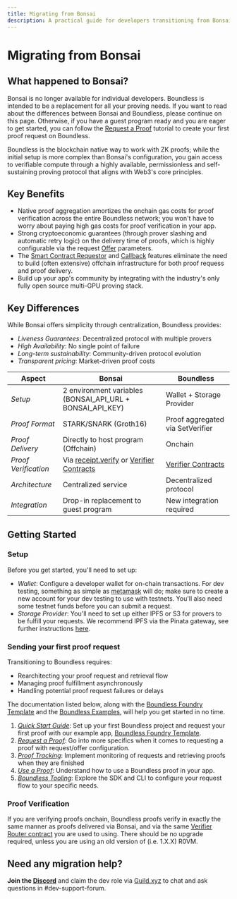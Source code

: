 ```yaml
---
title: Migrating from Bonsai
description: A practical guide for developers transitioning from Bonsai to Boundless
---
```


# Migrating from Bonsai

## What happened to Bonsai?

Bonsai is no longer available for individual developers. Boundless is intended to be a replacement for all your proving needs. If you want to read about the differences between Bonsai and Boundless, please continue on this page. Otherwise, if you have a guest program ready and you are eager to get started, you can follow the [Request a Proof](/developers/tutorials/request) tutorial to create your first proof request on Boundless.

Boundless is the blockchain native way to work with ZK proofs; while the initial setup is more complex than Bonsai's  configuration, you gain access to verifiable compute through a highly available, permissionless and self-sustaining proving protocol that aligns with Web3's core principles.

## Key Benefits

- Native proof aggregation amortizes the onchain gas costs for proof verification across the entire Boundless network; you won't have to worry about paying high gas costs for proof verification in your app.
- Strong cryptoeconomic guarantees (through prover slashing and automatic retry logic) on the delivery time of proofs, which is highly configurable via the request [Offer](/developers/tutorials/pricing) parameters.
- The [Smart Contract Requestor](/developers/tutorials/smart-contract-requestor) and [Callback](/developers/tutorials/callbacks) features eliminate the need to build (often extensive) offchain infrastructure for both proof requess and proof delivery.
- Build up your app's community by integrating with the industry's only fully open source multi-GPU proving stack.

## Key Differences

While Bonsai offers simplicity through centralization, Boundless provides:

- *Liveness Guarantees*: Decentralized protocol with multiple provers
- *High Availability*: No single point of failure
- *Long-term sustainability*: Community-driven protocol evolution
- *Transparent pricing*: Market-driven proof costs

| Aspect | Bonsai | Boundless |
|--------|--------|-----------|
| *Setup* | 2 environment variables (BONSAI_API_URL + BONSAI_API_KEY) | Wallet + Storage Provider  |
| *Proof Format* | STARK/SNARK (Groth16) | Proof aggregated via SetVerifier |
| *Proof Delivery* | Directly to host program (Offchain) | Onchain |
| *Proof Verification* | Via [receipt.verify](https://docs.rs/risc0-zkvm/latest/risc0_zkvm/struct.Receipt.html#method.verify) or [Verifier Contracts](/developers/smart-contracts/verifier-contracts) | [Verifier Contracts](/developers/smart-contracts/verifier-contracts)|
| *Architecture* | Centralized service | Decentralized protocol |
| *Integration* | Drop-in replacement to guest program | New integration required |

## Getting Started

### Setup

Before you get started, you'll need to set up:

- *Wallet*: Configure a developer wallet for on-chain transactions. For dev testing, something as simple as [metamask](https://metamask.io/en-GB) will do; make sure to create a new account for your dev testing to use with testnets. You'll also need some testnet funds before you can submit a request.
- *Storage Provider*: You'll need to set up either IPFS or S3 for provers to be fulfill your requests. We recommend IPFS via the Pinata gateway, see further instructions [here](/developers/tutorials/request#storage-provider).

### Sending your first proof request

Transitioning to Boundless requires:

- Rearchitecting your proof request and retrieval flow
- Managing proof fulfillment asynchronously
- Handling potential proof request failures or delays

The documentation listed below, along with the [Boundless Foundry Template](https://github.com/boundless-xyz/boundless-foundry-template) and the [Boundless Examples](https://github.com/boundless-xyz/boundless/tree/main/examples), will help you get started in no time.

1. *[Quick Start Guide](/developers/quick-start)*: Set up your first Boundless project and request your first proof with our example app, [Boundless Foundry Template](https://github.com/boundless-xyz/boundless-foundry-template).
2. *[Request a Proof](/developers/tutorials/request)*: Go into more specifics when it comes to requesting a proof with request/offer configuration.
3. *[Proof Tracking](TODO)*: Implement monitoring of requests and retrieving proofs when they are finished
4. *[Use a Proof](/developers/tutorials/use)*: Understand how to use a Boundless proof in your app.
5. *[Boundless Tooling](/developers/tooling/sdk)*: Explore the SDK and CLI to configure your request flow to your specific needs.


### Proof Verification

If you are verifying proofs onchain, Boundless proofs verify in exactly the same manner as proofs delivered via Bonsai, and via the same [Verifier Router contract](/developers/smart-contracts/verifier-contracts) you are used to using. There should be no upgrade required, unless you are using an old version of (i.e. 1.X.X) R0VM.

## Need any migration help?

**Join the [Discord](https://discord.gg/aXRuD6spez)** and claim the dev role via [Guild.xyz](https://guild.xyz/boundless-xyz) to chat and ask questions in #dev-support-forum.
